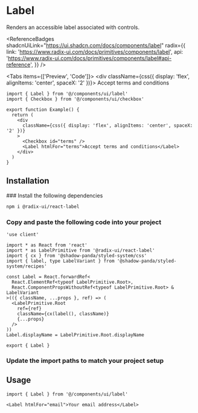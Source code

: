 
# Label

<Lead>Renders an accessible label associated with controls.</Lead>

<ReferenceBadges
  shadcnUiLink="https://ui.shadcn.com/docs/components/label"
  radix={{
    link: 'https://www.radix-ui.com/docs/primitives/components/label',
    api: 'https://www.radix-ui.com/docs/primitives/components/label#api-reference',
  }}
/>

<Tabs items={['Preview', 'Code']}>
  <Tab>
    <Preview>
      <div className={css({ display: 'flex', alignItems: 'center', spaceX: '2' })}>
        <Checkbox id="terms" />
        <Label htmlFor="terms">Accept terms and conditions</Label>
      </div>
    </Preview>
  </Tab>
  <Tab>

```tsx copy
import { Label } from '@/components/ui/label'
import { Checkbox } from '@/components/ui/checkbox'

export function Example() {
  return (
    <div
      className={css({ display: 'flex', alignItems: 'center', spaceX: '2' })}
    >
      <Checkbox id="terms" />
      <Label htmlFor="terms">Accept terms and conditions</Label>
    </div>
  )
}
```

  </Tab>
</Tabs>

## Installation

<Steps>
### Install the following dependencies

```bash npm2yarn copy
npm i @radix-ui/react-label
```

### Copy and paste the following code into your project

```tsx filename="components/ui/label.tsx" copy
'use client'

import * as React from 'react'
import * as LabelPrimitive from '@radix-ui/react-label'
import { cx } from '@shadow-panda/styled-system/css'
import { label, type LabelVariant } from '@shadow-panda/styled-system/recipes'

const Label = React.forwardRef<
  React.ElementRef<typeof LabelPrimitive.Root>,
  React.ComponentPropsWithoutRef<typeof LabelPrimitive.Root> & LabelVariant
>(({ className, ...props }, ref) => (
  <LabelPrimitive.Root
    ref={ref}
    className={cx(label(), className)}
    {...props}
  />
))
Label.displayName = LabelPrimitive.Root.displayName

export { Label }
```

### Update the import paths to match your project setup

</Steps>

## Usage

```tsx copy
import { Label } from '@/components/ui/label'
```

```tsx copy
<Label htmlFor="email">Your email address</Label>
```
